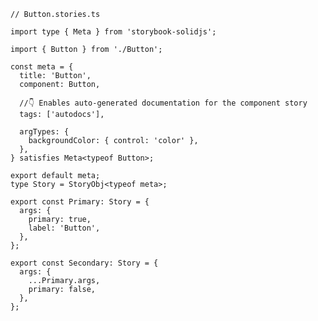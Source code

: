 ```tsx
// Button.stories.ts

import type { Meta } from 'storybook-solidjs';

import { Button } from './Button';

const meta = {
  title: 'Button',
  component: Button,

  //👇 Enables auto-generated documentation for the component story
  tags: ['autodocs'],

  argTypes: {
    backgroundColor: { control: 'color' },
  },
} satisfies Meta<typeof Button>;

export default meta;
type Story = StoryObj<typeof meta>;

export const Primary: Story = {
  args: {
    primary: true,
    label: 'Button',
  },
};

export const Secondary: Story = {
  args: {
    ...Primary.args,
    primary: false,
  },
};
```

